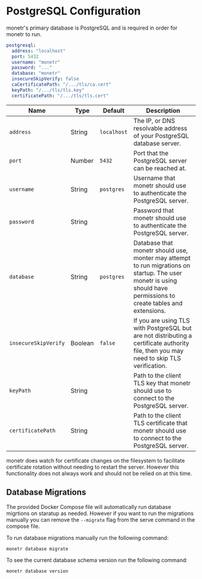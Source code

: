 
# PostgreSQL Configuration

monetr's primary database is PostgreSQL and is required in order for monetr to run.

```yaml filename="config.yaml"
postgresql:
  address: "localhost"
  port: 5432
  username: "monetr"
  password: "..."
  database: "monetr"
  insecureSkipVerify: false
  caCertificatePath: "/.../tls/ca.cert"
  keyPath: "/.../tls/tls.key"
  certificatePath: "/.../tls/tls.cert"
```

| **Name**             | **Type** | **Default** | **Description**                                                                                                                                                     |
| ---                  | ---      | ---         | ---                                                                                                                                                                 |
| `address`            | String   | `localhost` | The IP, or DNS resolvable address of your PostgreSQL database server.                                                                                               |
| `port`               | Number   | `5432`      | Port that the PostgreSQL server can be reached at.                                                                                                                  |
| `username`           | String   | `postgres`  | Username that monetr should use to authenticate the PostgreSQL server.                                                                                              |
| `password`           | String   |             | Password that monetr should use to authenticate the PostgreSQL server.                                                                                              |
| `database`           | String   | `postgres`  | Database that monetr should use, monter may attempt to run migrations on startup. The user monetr is using should have permissions to create tables and extensions. |
| `insecureSkipVerify` | Boolean  | `false`     | If you are using TLS with PostgreSQL but are not distributing a certificate authority file, then you may need to skip TLS verification.                             |
| `keyPath`            | String   |             | Path to the client TLS key that monetr should use to connect to the PostgreSQL server.                                                                              |
| `certificatePath`    | String   |             | Path to the client TLS certificate that monetr should use to connect to the PostgreSQL server.                                                                      |

<Callout type="info">
  monetr does watch for certificate changes on the filesystem to facilitate certificate rotation without needing to
  restart the server. However this functionality does not always work and should not be relied on at this time.
</Callout>

## Database Migrations

The provided Docker Compose file will automatically run database migrtions on staratup as needed. However if you want to
run the migrations manually you can remove the `--migrate` flag from the serve command in the compose file.

To run database migrations manually run the following command:

```shell filename="Run Database Migrations"
monetr database migrate
```

To see the current database schema version run the following command:

```shell filename="Database Schema Version"
monetr database version
```

